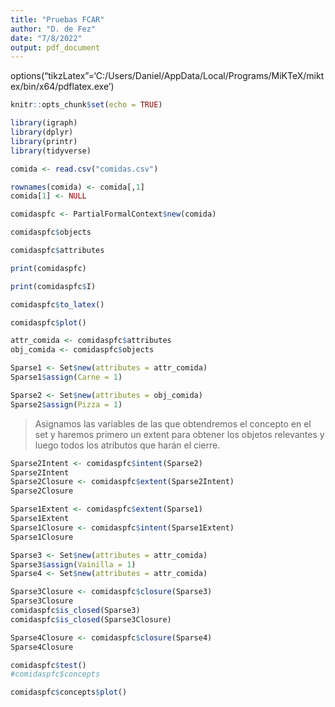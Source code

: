 ```yaml
---
title: "Pruebas FCAR"
author: "D. de Fez"
date: "7/8/2022"
output: pdf_document
---
```

options("tikzLatex"='C:/Users/Daniel/AppData/Local/Programs/MiKTeX/miktex/bin/x64/pdflatex.exe')
```r
knitr::opts_chunk$set(echo = TRUE)
```

```r

library(igraph)
library(dplyr)
library(printr)
library(tidyverse)

comida <- read.csv("comidas.csv")

rownames(comida) <- comida[,1]
comida[1] <- NULL
```

```r
comidaspfc <- PartialFormalContext$new(comida)
```


```r
comidaspfc$objects
```

```r
comidaspfc$attributes 
```

```r
print(comidaspfc)
```
```r
print(comidaspfc$I)
```

```r
comidaspfc$to_latex()
```


```r
comidaspfc$plot()
```

```r
attr_comida <- comidaspfc$attributes
obj_comida <- comidaspfc$objects

Sparse1 <- Set$new(attributes = attr_comida)
Sparse1$assign(Carne = 1)

Sparse2 <- Set$new(attributes = obj_comida)
Sparse2$assign(Pizza = 1)
```

> Asignamos las variables de las que obtendremos el concepto en el set y haremos primero un extent para obtener los objetos relevantes y luego todos los atributos que harán el cierre.

```r
Sparse2Intent <- comidaspfc$intent(Sparse2)
Sparse2Intent
Sparse2Closure <- comidaspfc$extent(Sparse2Intent)
Sparse2Closure
```


```r
Sparse1Extent <- comidaspfc$extent(Sparse1)
Sparse1Extent
Sparse1Closure <- comidaspfc$intent(Sparse1Extent)
Sparse1Closure
```
```r
Sparse3 <- Set$new(attributes = attr_comida)
Sparse3$assign(Vainilla = 1)
Sparse4 <- Set$new(attributes = attr_comida)
```

```r
Sparse3Closure <- comidaspfc$closure(Sparse3)
Sparse3Closure
comidaspfc$is_closed(Sparse3)
comidaspfc$is_closed(Sparse3Closure)
```

```r
Sparse4Closure <- comidaspfc$closure(Sparse4)
Sparse4Closure
```



```r
comidaspfc$test()
#comidaspfc$concepts
```


```r
comidaspfc$concepts$plot()
```






